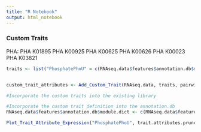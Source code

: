 ```yaml
---
title: "R Notebook"
output: html_notebook
---
```



### Custom Traits
PHA:
PHA	K01895
PHA	K00925
PHA	K00625
PHA	K00626
PHA	K00023
PHA	K03821
```r

traits <- list("PhosphatePhoU" = c(RNAseq.data$features$annotation.db$module.dict$`Phosphate transporter`, "K02039"))


custom_trait_attributes <- Add_Custom_Trait(RNAseq.data, traits, pairwise.distances, distance.metrics, bkgd.traits)

#Incorporate the custom traits into the existing library

#Incorporate the custom trait definition into the annotation.db
RNAseq.data$features$annotation.db$module.dict <- c(RNAseq.data$features$annotation.db$module.dict, traits)

```



```r
Plot_Trait_Attribute_Expression("PhosphatePhoU", trait.attributes.pruned, RNAseq.data)
```


